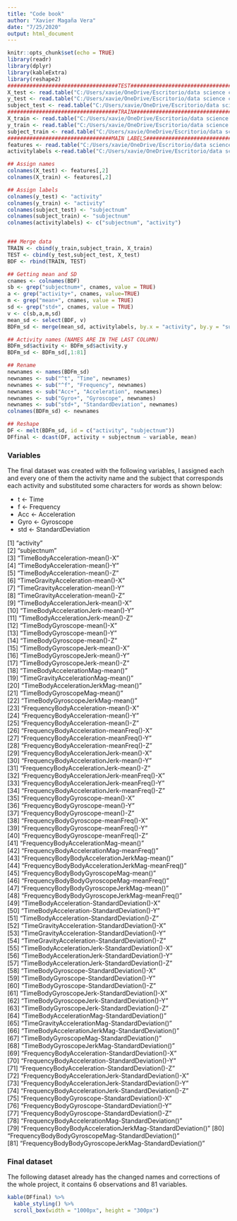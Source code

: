 ---
title: "Code book"
author: "Xavier Magaña Vera"
date: "7/25/2020"
output: html_document
---

```{r setup, include=FALSE}
knitr::opts_chunk$set(echo = TRUE)
library(readr)
library(dplyr)
library(kableExtra)
library(reshape2)
###################################TEST######################################
X_test <- read.table("C:/Users/xavie/OneDrive/Escritorio/data science coursera/UCI HAR Dataset/test/X_test.txt", quote="\"", comment.char="")
y_test <- read.table("C:/Users/xavie/OneDrive/Escritorio/data science coursera/UCI HAR Dataset/test/y_test.txt", quote="\"", comment.char="")
subject_test <- read.table("C:/Users/xavie/OneDrive/Escritorio/data science coursera/UCI HAR Dataset/test/subject_test.txt", quote="\"", comment.char="")
###################################TRAIN######################################
X_train <- read.table("C:/Users/xavie/OneDrive/Escritorio/data science coursera/UCI HAR Dataset/train/X_train.txt", quote="\"", comment.char="")
y_train <- read.table("C:/Users/xavie/OneDrive/Escritorio/data science coursera/UCI HAR Dataset/train/y_train.txt", quote="\"", comment.char="")
subject_train <- read.table("C:/Users/xavie/OneDrive/Escritorio/data science coursera/UCI HAR Dataset/train/subject_train.txt", quote="\"", comment.char="")
#################################MAIN LABELS###########################################
features <- read.table("C:/Users/xavie/OneDrive/Escritorio/data science coursera/UCI HAR Dataset/features.txt")
activitylabels <-read.table("C:/Users/xavie/OneDrive/Escritorio/data science coursera/UCI HAR Dataset/activity_labels.txt")

## Assign names
colnames(X_test) <- features[,2]
colnames(X_train) <- features[,2]

## Assign labels
colnames(y_test) <- "activity"
colnames(y_train) <- "activity"
colnames(subject_test) <- "subjectnum"
colnames(subject_train) <- "subjectnum"
colnames(activitylabels) <- c("subjectnum", "activity")


### Merge data
TRAIN <- cbind(y_train,subject_train, X_train)
TEST <- cbind(y_test,subject_test, X_test)
BDF <- rbind(TRAIN, TEST)

## Getting mean and SD
cnames <- colnames(BDF)
sb <- grep("subjectnum+", cnames, value = TRUE)
a <- grep("activity+", cnames, value=TRUE)
m <- grep("mean+", cnames, value = TRUE)
sd <- grep("std+", cnames, value = TRUE)
v <- c(sb,a,m,sd)
mean_sd <- select(BDF, v)
BDFm_sd <- merge(mean_sd, activitylabels, by.x = "activity", by.y = "subjectnum")

## Activity names (NAMES ARE IN THE LAST COLUMN)
BDFm_sd$activity <- BDFm_sd$activity.y
BDFm_sd <- BDFm_sd[,1:81]

## Rename
newnames <- names(BDFm_sd)
newnames <- sub("^t", "Time", newnames) 
newnames <- sub("^f", "Frequency", newnames)
newnames <- sub("Acc+", "Acceleration", newnames) 
newnames <- sub("Gyro+", "Gyroscope", newnames) 
newnames <- sub("std+", "StandardDeviation", newnames)
colnames(BDFm_sd) <- newnames

## Reshape
DF <- melt(BDFm_sd, id = c("activity", "subjectnum"))
DFfinal <- dcast(DF, activity + subjectnum ~ variable, mean)
```

### Variables 

The final dataset was created with the following variables, I assigned each and every one of them the activity name and the subject that corresponds each activity and substituted some characters for words as shown below:

- t <- Time
- f <- Frequency
- Acc <- Acceleration
- Gyro <- Gyroscope
- std <- StandardDeviation

 [1] "activity"                                                
 [2] "subjectnum"                                              
 [3] "TimeBodyAcceleration-mean()-X"                           
 [4] "TimeBodyAcceleration-mean()-Y"                           
 [5] "TimeBodyAcceleration-mean()-Z"                           
 [6] "TimeGravityAcceleration-mean()-X"                        
 [7] "TimeGravityAcceleration-mean()-Y"                        
 [8] "TimeGravityAcceleration-mean()-Z"                        
 [9] "TimeBodyAccelerationJerk-mean()-X"                       
[10] "TimeBodyAccelerationJerk-mean()-Y"                       
[11] "TimeBodyAccelerationJerk-mean()-Z"                       
[12] "TimeBodyGyroscope-mean()-X"                              
[13] "TimeBodyGyroscope-mean()-Y"                              
[14] "TimeBodyGyroscope-mean()-Z"                              
[15] "TimeBodyGyroscopeJerk-mean()-X"                          
[16] "TimeBodyGyroscopeJerk-mean()-Y"                          
[17] "TimeBodyGyroscopeJerk-mean()-Z"                          
[18] "TimeBodyAccelerationMag-mean()"                          
[19] "TimeGravityAccelerationMag-mean()"                       
[20] "TimeBodyAccelerationJerkMag-mean()"                      
[21] "TimeBodyGyroscopeMag-mean()"                             
[22] "TimeBodyGyroscopeJerkMag-mean()"                         
[23] "FrequencyBodyAcceleration-mean()-X"                      
[24] "FrequencyBodyAcceleration-mean()-Y"                      
[25] "FrequencyBodyAcceleration-mean()-Z"                      
[26] "FrequencyBodyAcceleration-meanFreq()-X"                  
[27] "FrequencyBodyAcceleration-meanFreq()-Y"                  
[28] "FrequencyBodyAcceleration-meanFreq()-Z"                  
[29] "FrequencyBodyAccelerationJerk-mean()-X"                  
[30] "FrequencyBodyAccelerationJerk-mean()-Y"                  
[31] "FrequencyBodyAccelerationJerk-mean()-Z"                  
[32] "FrequencyBodyAccelerationJerk-meanFreq()-X"              
[33] "FrequencyBodyAccelerationJerk-meanFreq()-Y"              
[34] "FrequencyBodyAccelerationJerk-meanFreq()-Z"              
[35] "FrequencyBodyGyroscope-mean()-X"                         
[36] "FrequencyBodyGyroscope-mean()-Y"                         
[37] "FrequencyBodyGyroscope-mean()-Z"                         
[38] "FrequencyBodyGyroscope-meanFreq()-X"                     
[39] "FrequencyBodyGyroscope-meanFreq()-Y"                     
[40] "FrequencyBodyGyroscope-meanFreq()-Z"                     
[41] "FrequencyBodyAccelerationMag-mean()"                     
[42] "FrequencyBodyAccelerationMag-meanFreq()"                 
[43] "FrequencyBodyBodyAccelerationJerkMag-mean()"             
[44] "FrequencyBodyBodyAccelerationJerkMag-meanFreq()"         
[45] "FrequencyBodyBodyGyroscopeMag-mean()"                    
[46] "FrequencyBodyBodyGyroscopeMag-meanFreq()"                
[47] "FrequencyBodyBodyGyroscopeJerkMag-mean()"                
[48] "FrequencyBodyBodyGyroscopeJerkMag-meanFreq()"            
[49] "TimeBodyAcceleration-StandardDeviation()-X"              
[50] "TimeBodyAcceleration-StandardDeviation()-Y"              
[51] "TimeBodyAcceleration-StandardDeviation()-Z"              
[52] "TimeGravityAcceleration-StandardDeviation()-X"           
[53] "TimeGravityAcceleration-StandardDeviation()-Y"           
[54] "TimeGravityAcceleration-StandardDeviation()-Z"           
[55] "TimeBodyAccelerationJerk-StandardDeviation()-X"          
[56] "TimeBodyAccelerationJerk-StandardDeviation()-Y"          
[57] "TimeBodyAccelerationJerk-StandardDeviation()-Z"          
[58] "TimeBodyGyroscope-StandardDeviation()-X"                 
[59] "TimeBodyGyroscope-StandardDeviation()-Y"                 
[60] "TimeBodyGyroscope-StandardDeviation()-Z"                 
[61] "TimeBodyGyroscopeJerk-StandardDeviation()-X"             
[62] "TimeBodyGyroscopeJerk-StandardDeviation()-Y"             
[63] "TimeBodyGyroscopeJerk-StandardDeviation()-Z"             
[64] "TimeBodyAccelerationMag-StandardDeviation()"             
[65] "TimeGravityAccelerationMag-StandardDeviation()"          
[66] "TimeBodyAccelerationJerkMag-StandardDeviation()"         
[67] "TimeBodyGyroscopeMag-StandardDeviation()"                
[68] "TimeBodyGyroscopeJerkMag-StandardDeviation()"            
[69] "FrequencyBodyAcceleration-StandardDeviation()-X"         
[70] "FrequencyBodyAcceleration-StandardDeviation()-Y"         
[71] "FrequencyBodyAcceleration-StandardDeviation()-Z"         
[72] "FrequencyBodyAccelerationJerk-StandardDeviation()-X"     
[73] "FrequencyBodyAccelerationJerk-StandardDeviation()-Y"     
[74] "FrequencyBodyAccelerationJerk-StandardDeviation()-Z"     
[75] "FrequencyBodyGyroscope-StandardDeviation()-X"            
[76] "FrequencyBodyGyroscope-StandardDeviation()-Y"            
[77] "FrequencyBodyGyroscope-StandardDeviation()-Z"            
[78] "FrequencyBodyAccelerationMag-StandardDeviation()"        
[79] "FrequencyBodyBodyAccelerationJerkMag-StandardDeviation()"
[80] "FrequencyBodyBodyGyroscopeMag-StandardDeviation()"       
[81] "FrequencyBodyBodyGyroscopeJerkMag-StandardDeviation()" 

### Final dataset 

The following dataset already has the changed names and corrections of the whole project, it contains 6 observations and 81 variables.

```{r}
kable(DFfinal) %>%
  kable_styling() %>%
  scroll_box(width = "1000px", height = "300px")
```
